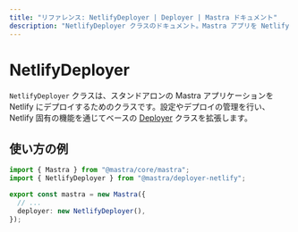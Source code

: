 ```yaml
---
title: "リファレンス: NetlifyDeployer | Deployer | Mastra ドキュメント"
description: "NetlifyDeployer クラスのドキュメント。Mastra アプリを Netlify Functions にデプロイするためのクラスです。"
---
```


# NetlifyDeployer

`NetlifyDeployer` クラスは、スタンドアロンの Mastra アプリケーションを Netlify にデプロイするためのクラスです。設定やデプロイの管理を行い、Netlify 固有の機能を通じてベースの [Deployer](/reference/deployer/) クラスを拡張します。

## 使い方の例

```typescript title="src/mastra/index.ts" showLineNumbers copy
import { Mastra } from "@mastra/core/mastra";
import { NetlifyDeployer } from "@mastra/deployer-netlify";

export const mastra = new Mastra({
  // ...
  deployer: new NetlifyDeployer(),
});
```
